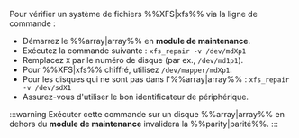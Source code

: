 Pour vérifier un système de fichiers %%XFS|xfs%% via la ligne de commande :

- Démarrez le %%array|array%% en **module de maintenance**.
- Exécutez la commande suivante : `xfs_repair -v /dev/mdXp1`
- Remplacez `X` par le numéro de disque (par ex., `/dev/md1p1`).
- Pour %%XFS|xfs%% chiffré, utilisez `/dev/mapper/mdXp1`.
- Pour les disques qui ne sont pas dans l'%%array|array%% : `xfs_repair -v /dev/sdX1`
- Assurez-vous d'utiliser le bon identificateur de périphérique.

:::warning
Exécuter cette commande sur un disque %%array|array%% en dehors du **module de maintenance** invalidera la %%parity|parité%%.
:::
